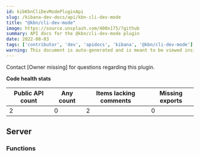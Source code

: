```yaml
---
id: kibKbnCliDevModePluginApi
slug: /kibana-dev-docs/api/kbn-cli-dev-mode
title: "@kbn/cli-dev-mode"
image: https://source.unsplash.com/400x175/?github
summary: API docs for the @kbn/cli-dev-mode plugin
date: 2022-08-03
tags: ['contributor', 'dev', 'apidocs', 'kibana', '@kbn/cli-dev-mode']
warning: This document is auto-generated and is meant to be viewed inside our experimental, new docs system. Reach out in #docs-engineering for more info.
---
```




Contact [Owner missing] for questions regarding this plugin.

**Code health stats**

| Public API count  | Any count | Items lacking comments | Missing exports |
|-------------------|-----------|------------------------|-----------------|
| 2 | 0 | 2 | 0 |

## Server

### Functions
<DocDefinitionList data={kbnCliDevModeObj.server.functions}/>

